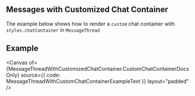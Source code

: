 

<Meta of={MessageThreadWithCustomizedChatContainer} />

## Messages with Customized Chat Container

The example below shows how to render a `custom` chat container with `styles.chatContainer` in `MessageThread`

## Example

<Canvas
  of={MessageThreadWithCustomizedChatContainer.CustomChatContainerDocsOnly}
  source={{ code: MessageThreadWithCustomChatContainerExampleText }}
  layout="padded"
/>
